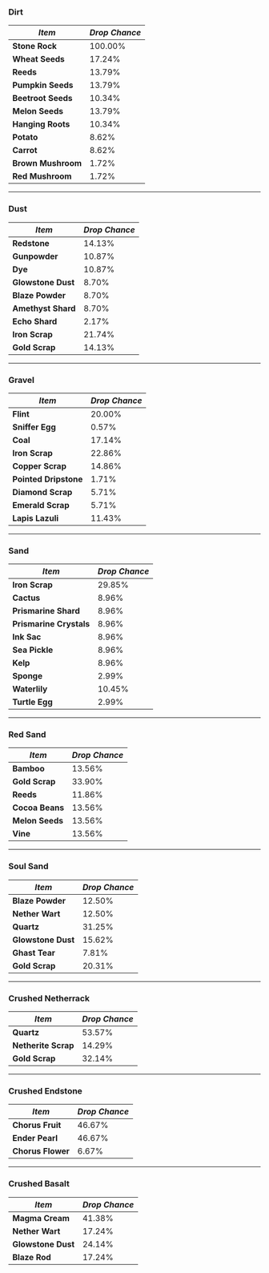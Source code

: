 ### Dirt

| **_Item_**         | **_Drop Chance_** |
|--------------------|-------------------|
| **Stone Rock**     | 100.00%           |
| **Wheat Seeds**    | 17.24%            |
| **Reeds**          | 13.79%            |
| **Pumpkin Seeds**  | 13.79%            |
| **Beetroot Seeds** | 10.34%            |
| **Melon Seeds**    | 13.79%            |
| **Hanging Roots**  | 10.34%            |
| **Potato**         | 8.62%             |
| **Carrot**         | 8.62%             |
| **Brown Mushroom** | 1.72%             |
| **Red Mushroom**   | 1.72%             |

---

### Dust

| **_Item_**         | **_Drop Chance_** |
|--------------------|-------------------|
| **Redstone**       | 14.13%            |
| **Gunpowder**      | 10.87%            |
| **Dye**            | 10.87%            |
| **Glowstone Dust** | 8.70%             |
| **Blaze Powder**   | 8.70%             |
| **Amethyst Shard** | 8.70%             |
| **Echo Shard**     | 2.17%             |
| **Iron Scrap**     | 21.74%            |
| **Gold Scrap**     | 14.13%            |

---

### Gravel

| **_Item_**            | **_Drop Chance_** |
|-----------------------|-------------------|
| **Flint**             | 20.00%            |
| **Sniffer Egg**       | 0.57%             |
| **Coal**              | 17.14%            |
| **Iron Scrap**        | 22.86%            |
| **Copper Scrap**      | 14.86%            |
| **Pointed Dripstone** | 1.71%             |
| **Diamond Scrap**     | 5.71%             |
| **Emerald Scrap**     | 5.71%             |
| **Lapis Lazuli**      | 11.43%            |

---

### Sand

| **_Item_**              | **_Drop Chance_** |
|-------------------------|-------------------|
| **Iron Scrap**          | 29.85%            |
| **Cactus**              | 8.96%             |
| **Prismarine Shard**    | 8.96%             |
| **Prismarine Crystals** | 8.96%             |
| **Ink Sac**             | 8.96%             |
| **Sea Pickle**          | 8.96%             |
| **Kelp**                | 8.96%             |
| **Sponge**              | 2.99%             |
| **Waterlily**           | 10.45%            |
| **Turtle Egg**          | 2.99%             |

---

### Red Sand

| **_Item_**      | **_Drop Chance_** |
|-----------------|-------------------|
| **Bamboo**      | 13.56%            |
| **Gold Scrap**  | 33.90%            |
| **Reeds**       | 11.86%            |
| **Cocoa Beans** | 13.56%            |
| **Melon Seeds** | 13.56%            |
| **Vine**        | 13.56%            |

---

### Soul Sand

| **_Item_**         | **_Drop Chance_** |
|--------------------|-------------------|
| **Blaze Powder**   | 12.50%            |
| **Nether Wart**    | 12.50%            |
| **Quartz**         | 31.25%            |
| **Glowstone Dust** | 15.62%            |
| **Ghast Tear**     | 7.81%             |
| **Gold Scrap**     | 20.31%            |

---

### Crushed Netherrack

| **_Item_**          | **_Drop Chance_** |
|---------------------|-------------------|
| **Quartz**          | 53.57%            |
| **Netherite Scrap** | 14.29%            |
| **Gold Scrap**      | 32.14%            |

---

### Crushed Endstone

| **_Item_**        | **_Drop Chance_** |
|-------------------|-------------------|
| **Chorus Fruit**  | 46.67%            |
| **Ender Pearl**   | 46.67%            |
| **Chorus Flower** | 6.67%             |

---

### Crushed Basalt

| **_Item_**         | **_Drop Chance_** |
|--------------------|-------------------|
| **Magma Cream**    | 41.38%            |
| **Nether Wart**    | 17.24%            |
| **Glowstone Dust** | 24.14%            |
| **Blaze Rod**      | 17.24%            |
